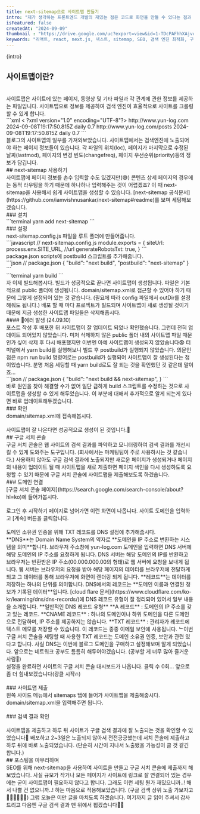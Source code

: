 ```yaml
---
title: next-sitemap으로 사이트맵 만들기
intro: "제가 생각하는 프론트엔드 개발의 재밌는 점은 코드로 화면을 만들 수 있다는 점과 만들어진 화면을 통해 사용자와 소통할 수 있다는 점입니다. 그렇기에 열심히 코드를 작성하여 배포했을때 많은 사용자와 만나게 될 것을 기대하게 됩니다. (아무도 안들어온다면 정말 아주 조금 속상할지도요...🥲) 그럼 어떻게 사용자를 사이트에 유입시킬 수 있을까요? 여러 마케팅 방법이 있겠지만 가장 비용이 들지 않는 방법은 구글, 네이버와 같은 검색 포털 사이트의 검색 결과에 잘 노출되게 하는 것입니다. 오늘은 검색 엔진이 우리 사이트의 정보를 잘 수집하여 검색 결과에 노출할 수 있도록 사이트맵을 만드는 과정을 소개해보겠습니다."
isFeatured: false
createdAt: "2024-09-09"
thumbnail : "https://drive.google.com/uc?export=view&id=1-TDcPAFhhXAjvqKjMi0jJ868z7PLe5WP"
keywords: "리액트, react, next.js, 넥스트, sitemap, SEO, 검색 엔진 최적화, 구글 서치 콘솔, next-sitemap"
---
```

<p>{intro}</p>
<Spacing size="lg" />

## 사이트맵이란?
<br/>
사이트맵은 사이트에 있는 페이지, 동영상 및 기타 파일과 각 관계에 관한 정보를 제공하는 파일입니다. 사이트맵으로 정보를 제공하여 검색 엔진이 효율적으로 사이트를 크롤링할 수 있게 합니다.
<br/>
```xml
< ?xml version="1.0" encoding="UTF-8"?>
  <urlset xmlns="http://www.sitemaps.org/schemas/sitemap/0.9" 
  xmlns:news="http://www.google.com/schemas/sitemap-news/0.9" 
  xmlns:xhtml="http://www.w3.org/1999/xhtml" 
  xmlns:mobile="http://www.google.com/schemas/sitemap-mobile/1.0" 
  xmlns:image="http://www.google.com/schemas/sitemap-image/1.1" 
  xmlns:video="http://www.google.com/schemas/sitemap-video/1.1">
    <url>
      <loc>http://www.yun-log.com</loc>
      <lastmod>2024-09-08T19:17:50.815Z</lastmod>
      <changefreq>daily</changefreq>
      <priority>0.7</priority>
    </url>
    <url>
      <loc>http://www.yun-log.com/posts</loc>
      <lastmod>2024-09-08T19:17:50.815Z</lastmod>
      <changefreq>daily</changefreq>
      <priority>0.7</priority>
    </url>
  </urlset>
```
<br/>
블로그의 사이트맵의 일부를 가져와보았습니다.
사이트맵에서는 검색엔진에 노출되어야 하는 페이지 정보들이 있습니다. 각 파일의 위치(loc), 페이지가 마지막으로 수정된 날짜(lastmod), 페이지의 변경 빈도(changefreq), 페이지 우선순위(priority)등의 정보가 담깁니다. 
<br/>
## next-sitemap 사용하기
<br/>
사이트맵에 페이지 정보를 손수 입력할 수도 있겠지만(😅) 콘텐츠 상세 페이지의 경우에는 동적 라우팅을 하기 때문에 하나하나 입력해주는 것이 어렵겠죠? 이 때 next-sitemap을 사용해서 쉽게 사이트맵을 생성할 수 있습니다. [next-sitemap 공식문서](https://github.com/iamvishnusankar/next-sitemap#readme)를 보며 세팅해보겠습니다.
<br/>
### 설치
<br/>
```terminal
yarn add next-sitemap
```
<br/>
### 설정
<br/>
next-sitemap.config.js 파일을 루트 폴더에 만들어줍니다.
<br/>
```javascript
// next-sitemap.config.js
module.exports = {
  siteUrl: process.env.SITE_URL, //url
  generateRobotsTxt: true, 
}
```
<br/>
package.json scripts에 postbuild 스크립트를 추가해줍니다. 
<br/>
```json
// package.json
{
  "build": "next build",
  "postbuild": "next-sitemap"
}
```
<br/>
```terminal
yarn build
```
<br/>
자 이제 빌드해봅시다. 빌드가 성공적으로 끝나면 사이트맵이 생성됩니다.
파일은 기본적으로 public 폴더에 생성됩니다. <HighlightText type="background" fontWeight={700}>domain/sitemap.xml</HighlightText>로 접근할 수 있어야 하기 때문에 그렇게 설정되어 있는 것 같습니다. (필요에 따라 config 파일에서 outDir를 설정해줘도 됩니다.)
배포 할 때 마다 프로젝트가 빌드되며 사이트맵이 새로 생성될 것이기 때문에 지금 생성한 사이트맵 파일들은 삭제해줍시다.
<br/>
#### 🚨에러 발생 (24.09.10)
<br/>
포스트 작성 후 배포한 뒤 사이트맵이 잘 업데이트 되었나 확인했습니다. 그런데 전혀 업데이트 되어있지 않았습니다. 미처 삭제하지 않은 public 폴더 내의 사이트맵 파일 때문인가 싶어 삭제 후 다시 배포했지만 이번엔 아예 사이트맵이 생성되지 않았습니다😨 
터미널에서 yarn build를 실행해보니 빌드 후 postbuild가 실행되지 않았습니다. 의문인 점은 npm run build 명령어로는 postbuild가 실행되어 사이트맵이 잘 생성된다는 점이었습니다.
분명 처음 세팅할 때 yarn build로도 잘 되는 것을 확인했던 것 같은데 말이죠...
<br/>
```json
// package.json
{
  "build": "next build && next-sitemap",
}
```
<br/>
바로 원인을 찾아 해결할 수가 없어 일단 급하게 build 스크립트를 수정하는 것으로 사이트맵을 생성할 수 있게 해두었습니다.
이 부분에 대해서 추가적으로 알게 되는게 있다면 바로 업데이트해두겠습니다.
<br/>
### 확인
<br/>
<HighlightText type="background" fontWeight={700}>domain/sitemap.xml</HighlightText>에 접속해봅시다.
<br/>
<PostImage src="https://drive.google.com/uc?export=view&id=1FOvn2rcsIT2wYeBtUf1vaeMp7JSa5jnN" alt="블로그 사이트맵" width="847" height="222" caption="not 어쩌구 하면 일단 심장 뛰는 사람... XML 파일에 스타일 정보가 없어 문서의 내용만 트리 형태로 보여준다고 합니다."/>
<br/>
사이트맵이 잘 나온다면 성공적으로 생성이 된 것입니다.🥳
<br/>
## 구글 서치 콘솔
<br/>
구글 서치 콘솔은 웹 사이트의 검색 결과를 파악하고 모니터링하여 검색 결과를 개선시킬 수 있게 도와주는 도구입니다. (회사에서는 마케팅팀이 주로 사용하시는 것 같습니다.)
사용하지 않아도 구글 검색 결과에 노출되지만 새로운 페이지가 생성되거나 페이지의 내용이 업데이트 될 때 사이트맵을 새로 제출하면 페이지 색인을 다시 생성하도록 요청할 수 있기 때문에 구글 서치 콘솔에 사이트맵을 제출해보도록 하겠습니다.
<br/>
### 도메인 연결
<br/>
[구글 서치 콘솔 페이지](https://search.google.com/search-console/about?hl=ko)에 들어가봅시다. 
<br/>
<PostImage src="https://drive.google.com/uc?export=view&id=1Bx9d7VH5ThjB4FfJqrty9aGDU8KDaq8H" alt="구글 서치 콘솔 시작하기" width="853" height="718"/>
<br/>
로그인 후 시작하기 페이지로 넘어가면 이런 화면이 나옵니다.
사이트 도메인을 입력하고 [계속] 버튼을 클릭합니다. 
<br/>
<PostImage src="https://drive.google.com/uc?export=view&id=117Cx4BBViLt2O_NhsjSo1p1a-WyRn5_j" alt="DNS 설정" width="760" height="706"/>
<br/>
도메인 소유권 인증을 위해 TXT 레코드를 DNS 설정에 추가해줍시다.
<br/>
<Callout icon="❓" title="DNS와 레코드">
**DNS**는 Domain Name System의 약자로 **도메인을 IP 주소로 변환하는 시스템을 의미**합니다.
브라우저 주소창에 yun-log.com 도메인을 입력하면 DNS 서버에 해당 도메인의 IP 주소를 요청하게 됩니다. DNS 서버는 해당 도메인의 IP를 반환하고 브라우저는 반환받은 IP 주소(00.000.000.00의 형태)로 웹 서버에 요청을 보내게 됩니다. 웹 서버는 브라우저의 요청을 받아 해당 페이지의 데이터를 브라우저에 전달하게 되고 그 데이터를 통해 브라우저에 화면이 렌더링 되게 됩니다.  
**레코드**는 데이터를 저장하는 하나의 단위를 의미합니다.
DNS에서의 레코드는 **도메인 이름과 연결된 정보가 기록된 데이터**입니다.
[cloud flare 문서](https://www.cloudflare.com/ko-kr/learning/dns/dns-records/)에 DNS 레코드 유형이 잘 정리되어 있어서 일부 내용을 소개합니다.  
**일반적인 DNS 레코드 유형**  
**A 레코드** : 도메인의 IP 주소를 갖고 있는 레코드.
**CNAME 레코드** : 하나의 도메인이나 하위 도메인을 다른 도메인으로 전달하며, IP 주소를 제공하지는 않습니다.
**TXT 레코드** : 관리자가 레코드에 텍스트 메모를 저장할 수 있습니다. 이 레코드는 종종 이메일 보안에 사용됩니다. 
ᄂ이번 구글 서치 콘솔을 세팅할 때 사용한 TXT 레코드는 도메인 소유권 인증, 보안과 관련 있다고 합니다.      
사실 DNS는 이번에 블로그 도메인을 구매하고 설정해보며 알게 되었습니다. 앞으로는 네트워크 공부도 틈틈히 해두어야겠습니다.     
(공부할 게 너무 많아 즐거운 사람🤥)
</Callout>
<br/>
설정을 완료하면 사이트의 구글 서치 콘솔 대시보드가 나옵니다. 클릭 수 0회... 앞으로 좀 더 힘내보겠습니다(광클 시작🔥)
<br/>
<PostImage src="https://drive.google.com/uc?export=view&id=1pTYOrXq6Nbydbb3mNDa6mm1-pzHGlTyM" alt="구글 서치 콘솔 대시보드" width="902" height="462"/>
<br/>
### 사이트맵 제출
<br/>
왼쪽 사이드 메뉴에서 sitemaps 탭에 들어가 사이트맵을 제출해줍시다.  <HighlightText type="background" fontWeight={700}>domain/sitemap.xml</HighlightText>을 입력해주면 됩니다.
<br/>
<PostImage src="https://drive.google.com/uc?export=view&id=1PYCSL8BlhX4kY5EGrXu-abw-fXFmDOpP" alt="구글 서치 콘솔 대시보드" width="842" height="456"/>
<br/>
### 검색 결과 확인
<br/>
<PostImage src="https://drive.google.com/uc?export=view&id=1fMNAxlMf6jxV_rsFOZ1Aq0QO2b_krtnH" alt="검색 결과" width="842" height="277" />
<br/>
사이트맵을 제출하고 하루 뒤 사이트가 구글 검색 결과에 잘 노출되는 것을 확인할 수 있었습니다🎉 
배포하고 2~3일은 노출되지 않아서 전전긍긍했는데 서치 콘솔에 제출하고 하루 뒤에 바로 노출되었습니다. (단순히 시간이 지나서 노출됐을 가능성이 클 것 같긴 합니다.)
<br/>
## 포스팅을 마무리하며
<br/>
SEO를 위해 next-sitemap을 사용하여 사이트을 만들고 구글 서치 콘솔에 제출까지 해보았습니다. 사실 규모가 작거나 모든 페이지가 사이트에 링크로 잘 연결되어 있는 경우에는 굳이 사이트맵이 필요하지 않다고 합니다. 그래도 이런 세팅 뭔가 재밌으니까..! 해서 나쁠 건 없으니까..! 하는 마음으로 적용해보았습니다. (구글 검색 상위 노출 가보자고 🏃‍♀️🏃‍♀️🏃‍♀️) 그럼 오늘은 이만 글을 마치도록 하겠습니다. 여기까지 글 읽어 주셔서 감사드리고 다음엔 구글 검색 결과 맨 위에서 뵙겠습니다👋👋